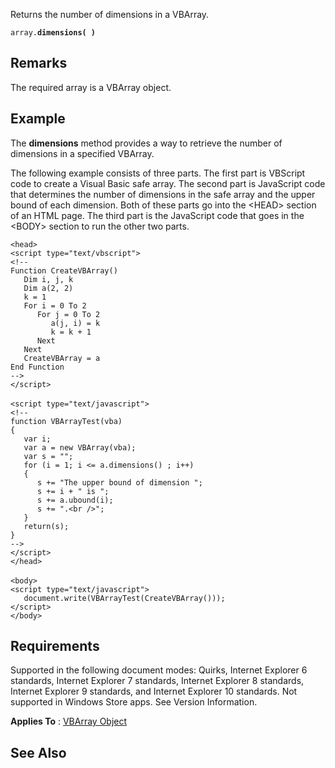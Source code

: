 Returns the number of dimensions in a VBArray.

 array.'''dimensions( )'''

==Remarks==
The required array is a VBArray object.


==Example==
The '''dimensions''' method provides a way to retrieve the number of dimensions in a specified VBArray.

The following example consists of three parts. The first part is VBScript code to create a Visual Basic safe array. The second part is JavaScript code that determines the number of dimensions in the safe array and the upper bound of each dimension. Both of these parts go into the &lt;HEAD&gt; section of an HTML page. The third part is the JavaScript code that goes in the &lt;BODY&gt; section to run the other two parts.

 &lt;head&gt;
 &lt;script type="text/vbscript"&gt;
 &lt;!--
 Function CreateVBArray()
    Dim i, j, k
    Dim a(2, 2)
    k = 1
    For i = 0 To 2
       For j = 0 To 2
          a(j, i) = k
          k = k + 1
       Next
    Next
    CreateVBArray = a
 End Function
 --&gt;
 &lt;/script&gt;
 
 &lt;script type="text/javascript"&gt;
 &lt;!--
 function VBArrayTest(vba)
 {
    var i;
    var a = new VBArray(vba);
    var s = "";
    for (i = 1; i &lt;= a.dimensions() ; i++)
    {
       s += "The upper bound of dimension ";
       s += i + " is ";
       s += a.ubound(i);
       s += ".&lt;br /&gt;";
    }
    return(s);
 }
 --&gt;
 &lt;/script&gt;
 &lt;/head&gt;
 
 &lt;body&gt;
 &lt;script type="text/javascript"&gt;
    document.write(VBArrayTest(CreateVBArray()));
 &lt;/script&gt;
 &lt;/body&gt;

==Requirements==
Supported in the following document modes: Quirks, Internet Explorer 6 standards, Internet Explorer 7 standards, Internet Explorer 8 standards, Internet Explorer 9 standards, and Internet Explorer 10 standards. Not supported in Windows Store apps. See Version Information.

'''Applies To''' : [[VBArray|VBArray Object]]


==See Also==

              

              

              

              

